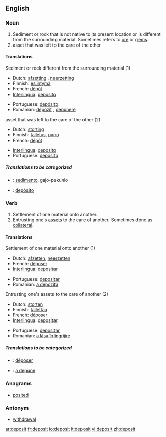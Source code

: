 ==English==

===Noun===
{{en-noun-reg}}

#Sediment or rock that is not native to its present location or is different from the surrounding material.  Sometimes refers to [[ore]] or [[gem]]s.
#asset that was left to the care of the other

====Translations====
;Sediment or rock different from the surrounding material (1)
{{top}}
*Dutch: [[afzetting]] {{f}}, [[neerzetting]] {{f}}
*Finnish: [[esiintymä]]
*French: [[dépôt]] {{m}}
*[[Interlingua]]: [[deposito]]
{{mid}}
*Portuguese: [[depósito]] {{m}}
*Romanian: [[depozit]] {{n}}, [[depunere]] {{f}}
{{bottom}}

;asset that was left to the care of the other (2)
{{top}}
*Dutch: [[storting]] {{f}}
*Finnish: [[talletus]], [[pano]]
*French: [[dépôt]] {{m}}
{{mid}}
*[[Interlingua]]: [[deposito]]
*Portuguese: [[depósito]] {{m}}
{{bottom}}

=====Translations to be categorized=====
{{checktrans}}

*{{ttbc|Ido}}: [[sedimento]], gajo-pekunio

*{{ttbc|Spanish}}: [[depósito]]

===Verb===
{{en-verb}}

# Settlement of one material onto another.
# Entrusting one's [[asset]]s to the care of another.  Sometimes done as [[collateral]].

====Translations====
;Settlement of one material onto another (1)
{{top}}
*Dutch: [[afzetten]], [[neerzetten]]
*French: [[déposer]]
*[[Interlingua]]: [[depositar]]
{{mid}}
*Portuguese: [[depositar]]
*Romanian: [[a depozita]]
{{bottom}}

;Entrusting one's assets to the care of another (2)
{{top}}
*Dutch: [[storten]]
*Finnish: [[tallettaa]]
*French: [[déposer]]
*[[Interlingua]]: [[depositar]]
{{mid}}
*Portuguese: [[depositar]]
*Romanian: [[a lăsa în îngrijire]]
{{bottom}}

=====Translations to be categorized=====
{{checktrans}}

*{{ttbc|French}}: [[déposer]]

*{{ttbc|Romanian}}: [[a depune]]

===Anagrams===
*[[posited]]

===Antonym===
*[[withdrawal]]

[[ar:deposit]]
[[fr:deposit]]
[[io:deposit]]
[[it:deposit]]
[[vi:deposit]]
[[zh:deposit]]